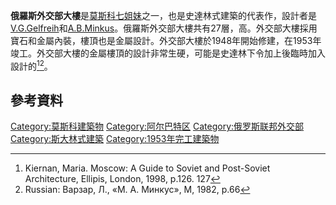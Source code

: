 {{Infobox building
| name               = 俄羅斯外交部大樓
| native_name        = Здание Министерства иностранных дел РФ
| native_name_lang   = ru
| image              = File:Ministry of Foreign Affairs building in Moscow, Russian Federation.jpg
| caption            = 
| location           = [[俄羅斯|俄羅斯]][[莫斯科|莫斯科]]
| latd  = 55| latm = 44| lats = 45| latNS = N
| longd = 37| longm = 35| longs = 03| longEW = E
| iso_region         = RU_scale:2000
| coordinates_display= title
| status             = 
| start_date         = 1948
| completion_date    = 1953
| opening            = 
| building_type      = 
| antenna_spire      = 
| roof               = {{convert|172|m|ft|abbr=on}}
| top_floor          = 
| floor_count        = 27
| elevator_count     = 28
| cost               = 
| floor_area         = 
| architect          = [[Vladimir_Georgievich_Gelfreih|V.G.Gelfreih]], [[Adolf_Borisovich_Minkus|A.B.Minkus]]
| structural_engineer= 
| main_contractor    = 
| developer          = 
| owner              = 
| management         = 
| references         = 
}}
'''俄羅斯外交部大樓'''是[[莫斯科|莫斯科]][[七姐妹_(莫斯科)|七姐妹]]之一，也是史達林式建築的代表作，設計者是[[Vladimir_Georgievich_Gelfreih|V.G.Gelfreih]]和[[Adolf_Borisovich_Minkus|A.B.Minkus]]。俄羅斯外交部大樓共有27層，高{{convert|172|m}}。外交部大樓採用寶石和金屬內裝，樓頂也是金屬設計。外交部大樓於1948年開始修建，在1953年竣工。外交部大樓的金屬樓頂的設計非常生硬，可能是史達林下令加上後臨時加入設計的<ref>Kiernan, Maria.  Moscow: A Guide to Soviet and Post-Soviet Architecture, Ellipis, London, 1998, p.126. 127</ref><ref>Russian: Варзар, Л., «М. А. Минкус», М, 1982, p.66</ref>。

==參考資料==
{{reflist}}
[[Category:莫斯科建築物|Category:莫斯科建築物]]
[[Category:阿尔巴特区|Category:阿尔巴特区]]
[[Category:俄罗斯联邦外交部|Category:俄罗斯联邦外交部]]
[[Category:斯大林式建築|Category:斯大林式建築]]
[[Category:1953年完工建築物|Category:1953年完工建築物]]